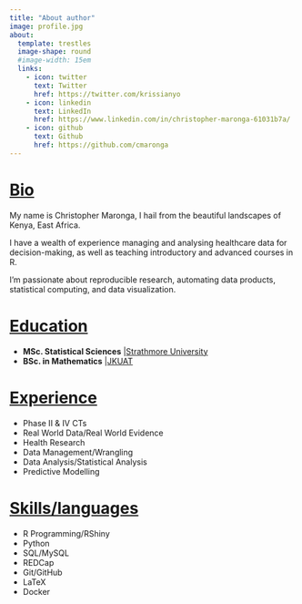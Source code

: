 ```yaml
---
title: "About author"
image: profile.jpg
about:
  template: trestles
  image-shape: round
  #image-width: 15em
  links:
    - icon: twitter
      text: Twitter
      href: https://twitter.com/krissianyo
    - icon: linkedin
      text: LinkedIn
      href: https://www.linkedin.com/in/christopher-maronga-61031b7a/
    - icon: github
      text: Github
      href: https://github.com/cmaronga
---
```


# [Bio]{.underline}

My name is Christopher Maronga, I hail from the beautiful landscapes of Kenya, East Africa.

I have a wealth of experience managing and analysing healthcare data for decision-making, as well as teaching introductory and advanced courses in R.

I'm passionate about reproducible research, automating data products, statistical computing, and data visualization.

# [Education]{.underline}

-   **MSc. Statistical Sciences** |[Strathmore University](https://strathmore.edu/)
-   **BSc. in Mathematics** |[JKUAT](https://www.jkuat.ac.ke/)

# [Experience]{.underline}

-   Phase II & IV CTs
-   Real World Data/Real World Evidence
-   Health Research
-   Data Management/Wrangling
-   Data Analysis/Statistical Analysis
-   Predictive Modelling


# [Skills/languages]{.underline}

-   R Programming/RShiny
-   Python
-   SQL/MySQL
-   REDCap
-   Git/GitHub
-   LaTeX
-   Docker

<!-- My academic journey led me to a Bachelor's degree in Mathematics ([JKUAT](https://www.jkuat.ac.ke/)) and a Master's in Statistical Sciences ([Strathmore University](https://strathmore.edu/)), shaping my career in Health Research. -->

<!-- I have a wealth of experience managing and analysing healthcare data for decision-making, as well as teaching introductory and advanced training courses in R. -->

<!-- I currently work at Oxford University as a Senior Data Manager for the Oxford-GSK Institute of Molecular and Computational Medicine, facilitating data access and championing **FAIRsharing** for researchers from both GSK and Oxford University. -->

<!-- With over a decade of R Programming experience, I'm passionate about reproducible research, automating data products, statistical computing, and data visualization. -->
